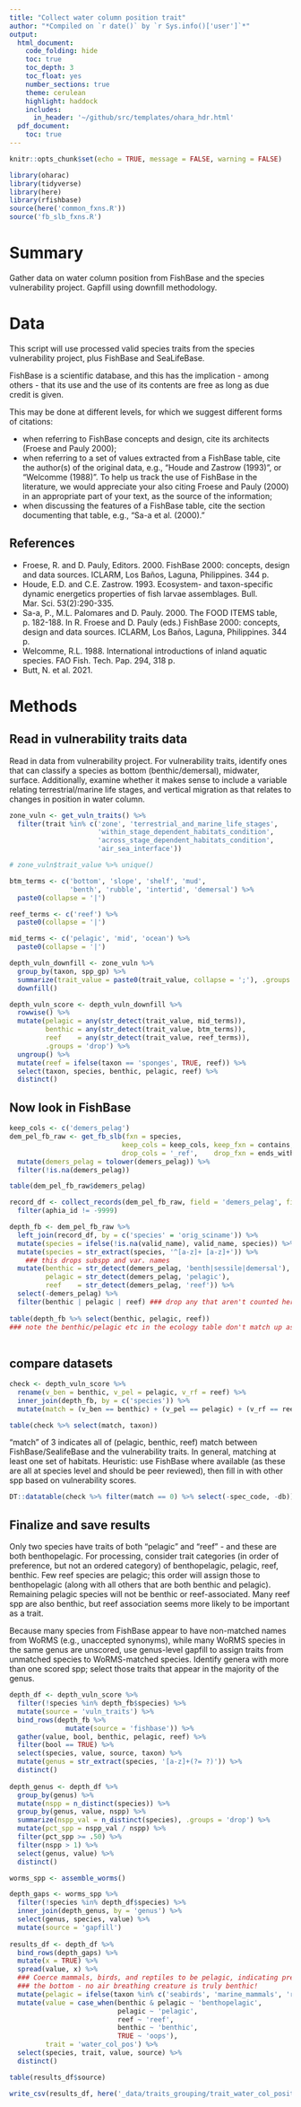 ```yaml
---
title: "Collect water column position trait"
author: "*Compiled on `r date()` by `r Sys.info()['user']`*"
output: 
  html_document:
    code_folding: hide
    toc: true
    toc_depth: 3
    toc_float: yes
    number_sections: true
    theme: cerulean
    highlight: haddock
    includes: 
      in_header: '~/github/src/templates/ohara_hdr.html'
  pdf_document:
    toc: true
---
```


``` r

knitr::opts_chunk$set(echo = TRUE, message = FALSE, warning = FALSE)

library(oharac)
library(tidyverse)
library(here)
library(rfishbase)
source(here('common_fxns.R'))
source('fb_slb_fxns.R')

```

# Summary

Gather data on water column position from FishBase and the species vulnerability project.  Gapfill using downfill methodology.

# Data

This script will use processed valid species traits from the species vulnerability project, plus FishBase and SeaLifeBase.

FishBase is a scientific database, and this has the implication - among others - that its use and the use of its contents are free as long as due credit is given.

This may be done at different levels, for which we suggest different forms of citations:

* when referring to FishBase concepts and design, cite its architects (Froese and Pauly 2000);
* when referring to a set of values extracted from a FishBase table, cite the author(s) of the original data, e.g., "Houde and Zastrow (1993)", or "Welcomme (1988)". To help us track the use of FishBase in the literature, we would appreciate your also citing Froese and Pauly (2000) in an appropriate part of your text, as the source of the information;
* when discussing the features of a FishBase table, cite the section documenting that table, e.g., "Sa-a et al. (2000)."

## References

* Froese, R. and D. Pauly, Editors. 2000. FishBase 2000: concepts, design and data sources. ICLARM, Los Baños, Laguna, Philippines. 344 p.
* Houde, E.D. and C.E. Zastrow. 1993. Ecosystem- and taxon-specific dynamic energetics properties of fish larvae assemblages. Bull. Mar. Sci. 53(2):290-335.
* Sa-a, P., M.L. Palomares and D. Pauly. 2000. The FOOD ITEMS table, p. 182-188. In R. Froese and D. Pauly (eds.) FishBase 2000: concepts, design and data sources. ICLARM, Los Baños, Laguna, Philippines. 344 p.
* Welcomme, R.L. 1988. International introductions of inland aquatic species. FAO Fish. Tech. Pap. 294, 318 p.
* Butt, N. et al. 2021. 

# Methods

## Read in vulnerability traits data

Read in data from vulnerability project.  For vulnerability traits, identify ones that can classify a species as bottom (benthic/demersal), midwater, surface.  Additionally, examine whether it makes sense to include a variable relating terrestrial/marine life stages, and vertical migration as that relates to changes in position in water column.

```r
zone_vuln <- get_vuln_traits() %>%
  filter(trait %in% c('zone', 'terrestrial_and_marine_life_stages', 
                      'within_stage_dependent_habitats_condition', 
                      'across_stage_dependent_habitats_condition', 
                      'air_sea_interface'))

# zone_vuln$trait_value %>% unique()

btm_terms <- c('bottom', 'slope', 'shelf', 'mud', 
               'benth', 'rubble', 'intertid', 'demersal') %>%
  paste0(collapse = '|')

reef_terms <- c('reef') %>%
  paste0(collapse = '|')

mid_terms <- c('pelagic', 'mid', 'ocean') %>%
  paste0(collapse = '|')

depth_vuln_downfill <- zone_vuln %>%
  group_by(taxon, spp_gp) %>%
  summarize(trait_value = paste0(trait_value, collapse = ';'), .groups = 'drop') %>%
  downfill()

depth_vuln_score <- depth_vuln_downfill %>%
  rowwise() %>%
  mutate(pelagic = any(str_detect(trait_value, mid_terms)),
         benthic = any(str_detect(trait_value, btm_terms)),
         reef    = any(str_detect(trait_value, reef_terms)),
         .groups = 'drop') %>%
  ungroup() %>%
  mutate(reef = ifelse(taxon == 'sponges', TRUE, reef)) %>%
  select(taxon, species, benthic, pelagic, reef) %>%
  distinct()
```


## Now look in FishBase

``` r
keep_cols <- c('demers_pelag')
dem_pel_fb_raw <- get_fb_slb(fxn = species, 
                            keep_cols = keep_cols, keep_fxn = contains,
                            drop_cols = '_ref',    drop_fxn = ends_with) %>%
  mutate(demers_pelag = tolower(demers_pelag)) %>%
  filter(!is.na(demers_pelag))

table(dem_pel_fb_raw$demers_pelag)

record_df <- collect_records(dem_pel_fb_raw, field = 'demers_pelag', file_tag = 'resolve_names_fb_depth') %>%
  filter(aphia_id != -9999)

depth_fb <- dem_pel_fb_raw %>%
  left_join(record_df, by = c('species' = 'orig_sciname')) %>%
  mutate(species = ifelse(!is.na(valid_name), valid_name, species)) %>%
  mutate(species = str_extract(species, '^[a-z]+ [a-z]+')) %>%
    ### this drops subspp and var. names
  mutate(benthic = str_detect(demers_pelag, 'benth|sessile|demersal'),
         pelagic = str_detect(demers_pelag, 'pelagic'),
         reef    = str_detect(demers_pelag, 'reef')) %>%
  select(-demers_pelag) %>%
  filter(benthic | pelagic | reef) ### drop any that aren't counted here
  
table(depth_fb %>% select(benthic, pelagic, reef))
### note the benthic/pelagic etc in the ecology table don't match up as well
  
```

## compare datasets

```r
check <- depth_vuln_score %>%
  rename(v_ben = benthic, v_pel = pelagic, v_rf = reef) %>%
  inner_join(depth_fb, by = c('species')) %>%
  mutate(match = (v_ben == benthic) + (v_pel == pelagic) + (v_rf == reef))

table(check %>% select(match, taxon))
```

"match" of 3 indicates all of (pelagic, benthic, reef) match between FishBase/SealifeBase and the vulnerability traits.  In general, matching at least one set of habitats.  Heuristic: use FishBase where available (as these are all at species level and should be peer reviewed), then fill in with other spp based on vulnerability scores.

```r
DT::datatable(check %>% filter(match == 0) %>% select(-spec_code, -db))
```


## Finalize and save results

Only two species have traits of both "pelagic" and "reef" - and these are both benthopelagic.  For processing, consider trait categories (in order of preference, but not an ordered category) of benthopelagic, pelagic, reef, benthic.  Few reef species are pelagic; this order will assign those to benthopelagic (along with all others that are both benthic and pelagic).  Remaining pelagic species will not be benthic or reef-associated.  Many reef spp are also benthic, but reef association seems more likely to be important as a trait.

Because many species from FishBase appear to have non-matched names from WoRMS (e.g., unaccepted synonyms), while many WoRMS species in the same genus are unscored, use genus-level gapfill to assign traits from unmatched species to WoRMS-matched species.  Identify genera with more than one scored spp; select those traits that appear in the majority of the genus.

```r
depth_df <- depth_vuln_score %>%
  filter(!species %in% depth_fb$species) %>%
  mutate(source = 'vuln_traits') %>%
  bind_rows(depth_fb %>%
              mutate(source = 'fishbase')) %>%
  gather(value, bool, benthic, pelagic, reef) %>%
  filter(bool == TRUE) %>%
  select(species, value, source, taxon) %>%
  mutate(genus = str_extract(species, '[a-z]+(?= ?)')) %>%
  distinct()
  
depth_genus <- depth_df %>%
  group_by(genus) %>%
  mutate(nspp = n_distinct(species)) %>%
  group_by(genus, value, nspp) %>%
  summarize(nspp_val = n_distinct(species), .groups = 'drop') %>%
  mutate(pct_spp = nspp_val / nspp) %>%
  filter(pct_spp >= .50) %>%
  filter(nspp > 1) %>%
  select(genus, value) %>%
  distinct()

worms_spp <- assemble_worms()

depth_gaps <- worms_spp %>%
  filter(!species %in% depth_df$species) %>%
  inner_join(depth_genus, by = 'genus') %>%
  select(genus, species, value) %>%
  mutate(source = 'gapfill')
  
results_df <- depth_df %>%
  bind_rows(depth_gaps) %>%
  mutate(x = TRUE) %>%
  spread(value, x) %>%
  ### Coerce mammals, birds, and reptiles to be pelagic, indicating presence above
  ### the bottom - no air breathing creature is truly benthic!
  mutate(pelagic = ifelse(taxon %in% c('seabirds', 'marine_mammals', 'reptiles'), TRUE, pelagic)) %>%
  mutate(value = case_when(benthic & pelagic ~ 'benthopelagic',
                           pelagic ~ 'pelagic',
                           reef ~ 'reef',
                           benthic ~ 'benthic',
                           TRUE ~ 'oops'),
         trait = 'water_col_pos') %>%
  select(species, trait, value, source) %>%
  distinct()

table(results_df$source)
```

``` r

write_csv(results_df, here('_data/traits_grouping/trait_water_col_position.csv'))

```

